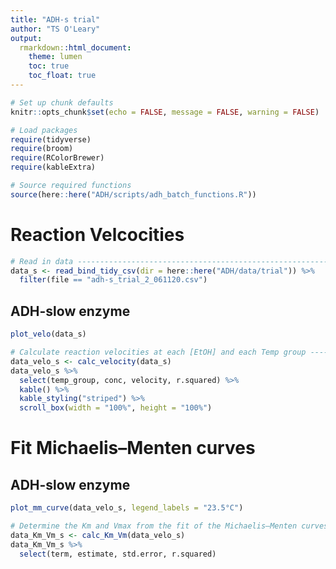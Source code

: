 ```yaml
---
title: "ADH-s trial"
author: "TS O'Leary"
output:
  rmarkdown::html_document:
    theme: lumen
    toc: true
    toc_float: true
---
```


```r
# Set up chunk defaults
knitr::opts_chunk$set(echo = FALSE, message = FALSE, warning = FALSE)

# Load packages
require(tidyverse)
require(broom)
require(RColorBrewer)
require(kableExtra)

# Source required functions
source(here::here("ADH/scripts/adh_batch_functions.R"))
```

# Reaction Velcocities

```r
# Read in data -----------------------------------------------------------------
data_s <- read_bind_tidy_csv(dir = here::here("ADH/data/trial")) %>%
  filter(file == "adh-s_trial_2_061120.csv") 
```

## ADH-slow enzyme

```r
plot_velo(data_s)
```


```r
# Calculate reaction velocities at each [EtOH] and each Temp group -------------
data_velo_s <- calc_velocity(data_s)
data_velo_s %>%
  select(temp_group, conc, velocity, r.squared) %>%
  kable() %>%
  kable_styling("striped") %>%
  scroll_box(width = "100%", height = "100%")
```

# Fit Michaelis–Menten curves

## ADH-slow enzyme

```r
plot_mm_curve(data_velo_s, legend_labels = "23.5°C")
```

```r
# Determine the Km and Vmax from the fit of the Michaelis–Menten curves --------
data_Km_Vm_s <- calc_Km_Vm(data_velo_s)
data_Km_Vm_s %>% 
  select(term, estimate, std.error, r.squared)
```
